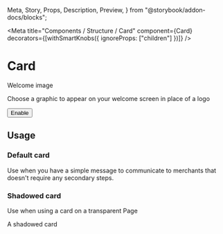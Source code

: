   Meta,
  Story,
  Props,
  Description,
  Preview,
} from "@storybook/addon-docs/blocks";

<Meta
  title="Components / Structure / Card"
  component={Card}
  decorators={[withSmartKnobs({ ignoreProps: ["children"] })]}
/>

# Card

<Description of={Card} />

<Preview withToolbar>
  <Story name="Example">
    <Card>
      <Stack distribution="equalSpacing" alignment="center" wrap={false}>
        <Stack wrap={false}>
          <User height={44} width={44} />
          <Stack vertical>
            <Heading>Welcome image</Heading>
            <p>
              Choose a graphic to appear on your welcome screen in place of a
              logo
            </p>
          </Stack>
        </Stack>
        <Button>Enable</Button>
      </Stack>
    </Card>
  </Story>
</Preview>

<Props of={Card} />

## Usage

### Default card

Use when you have a simple message to communicate to merchants that doesn't require any secondary steps.

### Shadowed card

Use when using a card on a transparent Page

<Preview>
  <Story name="Shadow">
    <div style={{ backgroundColor: "#f6f6f9", padding: "20px" }}>
      <Card shadow>A shadowed card</Card>
    </div>
  </Story>
</Preview>

